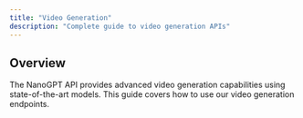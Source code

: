 ```yaml
---
title: "Video Generation"
description: "Complete guide to video generation APIs"
---
```


## Overview

The NanoGPT API provides advanced video generation capabilities using state-of-the-art models. This guide covers how to use our video generation endpoints.
